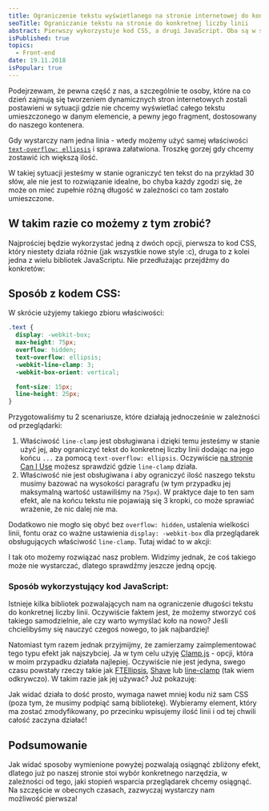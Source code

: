 ```yaml
---
title: Ograniczenie tekstu wyświetlanego na stronie internetowej do konkretnej liczby linii – 2 proste sposoby
seoTitle: Ograniczanie tekstu na stronie do konkretnej liczby linii
abstract: Pierwszy wykorzystuje kod CSS, a drugi JavaScript. Oba są w stanie przyciąć tekst na stronie internetowej według Twoich potrzeb!
isPublished: true
topics:
  - Front-end
date: 19.11.2018
isPopular: true
---
```


Podejrzewam, że pewna część z nas, a szczególnie te osoby, które na co dzień zajmują się tworzeniem dynamicznych stron internetowych zostali postawieni w sytuacji gdzie nie chcemy wyświetlać całego tekstu umieszczonego w danym elemencie, a pewny jego fragment, dostosowany do naszego kontenera.

Gdy wystarczy nam jedna linia - wtedy możemy użyć samej właściwości [`text-overflow: ellipsis`](https://developer.mozilla.org/en-US/docs/Web/CSS/text-overflow) i sprawa załatwiona. Troszkę gorzej gdy chcemy zostawić ich większą ilość.

W takiej sytuacji jesteśmy w stanie ograniczyć ten tekst do na przykład 30 słów, ale nie jest to rozwiązanie idealne, bo chyba każdy zgodzi się, że może on mieć zupełnie różną długość w zależności co tam zostało umieszczone.

## W takim razie co możemy z tym zrobić?

Najprościej będzie wykorzystać jedną z dwóch opcji, pierwsza to kod CSS, który niestety działa różnie (jak wszystkie nowe style :c), druga to z kolei jedna z wielu bibliotek JavaScriptu. Nie przedłużając przejdźmy do konkretów:

## Sposób z kodem CSS:

W skrócie użyjemy takiego zbioru właściwości:

```css
.text {
  display: -webkit-box;
  max-height: 75px;
  overflow: hidden;
  text-overflow: ellipsis;
  -webkit-line-clamp: 3;
  -webkit-box-orient: vertical;

  font-size: 15px;
  line-height: 25px;
}
```

Przygotowaliśmy tu 2 scenariusze, które działają jednocześnie w zależności od przeglądarki:

1. Właściwość `line-clamp` jest obsługiwana i dzięki temu jesteśmy w stanie użyć jej, aby ograniczyć tekst do konkretnej liczby linii dodając na jego końcu `...` za pomocą `text-overflow: ellipsis`. Oczywiście [na stronie Can I Use](https://caniuse.com/#search=line-clamp) możesz sprawdzić gdzie `line-clamp` działa.
2. Właściwość nie jest obsługiwana i aby ograniczyć ilość naszego tekstu musimy bazować na wysokości paragrafu (w tym przypadku jej maksymalną wartość ustawiliśmy na `75px`). W praktyce daje to ten sam efekt, ale na końcu tekstu nie pojawiają się 3 kropki, co może sprawiać wrażenie, że nic dalej nie ma.

Dodatkowo nie mogło się obyć bez `overflow: hidden`, ustalenia wielkości linii, fontu oraz co ważne ustawienia `display: -webkit-box` dla przeglądarek obsługujących właściwość `line-clamp`. Tutaj widać to w akcji:


<CodePenIframe id="xQXJaq" title="Line-clamp - CSS" />

I tak oto możemy rozwiązać nasz problem. Widzimy jednak, że coś takiego może nie wystarczać, dlatego sprawdźmy jeszcze jedną opcję.

### Sposób wykorzystujący kod JavaScript:

Istnieje kilka bibliotek pozwalających nam na ograniczenie długości tekstu do konkretnej liczby linii. Oczywiście faktem jest, że możemy stworzyć coś takiego samodzielnie, ale czy warto wymyślać koło na nowo? Jeśli chcielibyśmy się nauczyć czegoś nowego, to jak najbardziej!

Natomiast tym razem jednak przyjmijmy, że zamierzamy zaimplementować tego typu efekt jak najszybciej. Ja w tym celu użyję [Clamp.js](https://github.com/josephschmitt/Clamp.js/) - opcji, która w moim przypadku działała najlepiej. Oczywiście nie jest jedyna, swego czasu powstały rzeczy takie jak [FTEllipsis](https://github.com/ftlabs/ftellipsis), [Shave](https://github.com/dollarshaveclub/shave) lub [line-clamp](https://github.com/yuanqing/line-clamp) (tak wiem odkrywczo). W takim razie jak jej używać? Już pokazuję:

<CodePenIframe id="GwMXdV" title="Line-clamp - JavaScript" />

Jak widać działa to dość prosto, wymaga nawet mniej kodu niż sam CSS (poza tym, że musimy podpiąć samą bibliotekę). Wybieramy element, który ma zostać zmodyfikowany, po przecinku wpisujemy ilość linii i od tej chwili całość zaczyna działać!

## Podsumowanie

Jak widać sposoby wymienione powyżej pozwalają osiągnąć zbliżony efekt, dlatego już po naszej stronie stoi wybór konkretnego narzędzia, w zależności od tego, jaki stopień wsparcia przeglądarek chcemy osiągnąć. Na szczęście w obecnych czasach, zazwyczaj wystarczy nam możliwość pierwsza!
